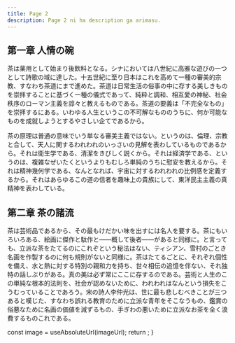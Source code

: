 ```yaml
---
title: Page 2
description: Page 2 ni ha description ga arimasu.
---
```



## 第一章 人情の碗

茶は薬用として始まり後飲料となる。シナにおいては八世紀に高雅な遊びの一つとして詩歌の域に達した。十五世紀に至り日本はこれを高めて一種の審美的宗教、すなわち茶道にまで進めた。茶道は日常生活の俗事の中に存する美しきものを崇拝することに基づく一種の儀式であって、純粋と調和、相互愛の神秘、社会秩序のローマン主義を諄々と教えるものである。茶道の要義は「不完全なもの」を崇拝するにある。いわゆる人生というこの不可解なもののうちに、何か可能なものを成就しようとするやさしい企てであるから。

茶の原理は普通の意味でいう単なる審美主義ではない。というのは、倫理、宗教と合して、天人に関するわれわれのいっさいの見解を表わしているものであるから。それは衛生学である、清潔をきびしく説くから。それは経済学である、というのは、複雑なぜいたくというよりもむしろ単純のうちに慰安を教えるから。それは精神幾何学である、なんとなれば、宇宙に対するわれわれの比例感を定義するから。それはあらゆるこの道の信者を趣味上の貴族にして、東洋民主主義の真精神を表わしている。

## 第二章 茶の諸流

茶は芸術品であるから、その最もけだかい味を出すには名人を要する。茶にもいろいろある、絵画に傑作と駄作と――概して後者――があると同様に。と言っても、立派な茶をたてるのにこれぞという秘法はない、ティシアン、雪村のごとき名画を作製するのに何も規則がないと同様に。茶はたてるごとに、それぞれ個性を備え、水と熱に対する特別の親和力を持ち、世々相伝の追憶を伴ない、それ独特の話しぶりがある。真の美は必ず常にここに存するのである。芸術と人生のこの単純な根本的法則を、社会が認めないために、われわれはなんという損失をこうむっていることであろう。宋の詩人李仲光は、世に最も悲しむべきことが三つあると嘆じた、すなわち誤れる教育のために立派な青年をそこなうもの、鑑賞の俗悪なために名画の価値を減ずるもの、手ぎわの悪いために立派なお茶を全く浪費するものこれである。


  const image = useAbsoluteUrl(imageUrl);
  return <GatsbySeo title="Page 2" image={image} />;
}
